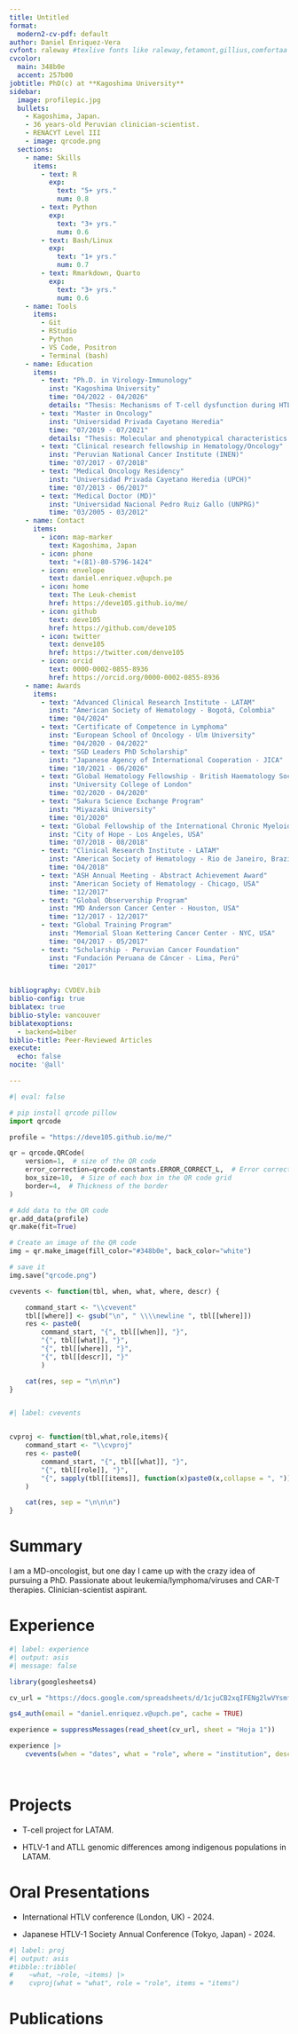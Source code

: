 ```yaml
---
title: Untitled
format:
  modern2-cv-pdf: default
author: Daniel Enriquez-Vera
cvfont: raleway #texlive fonts like raleway,fetamont,gillius,comfortaa
cvcolor: 
  main: 348b0e
  accent: 257b00
jobtitle: PhD(c) at **Kagoshima University**
sidebar:
  image: profilepic.jpg
  bullets:
    - Kagoshima, Japan.
    - 36 years-old Peruvian clinician-scientist.
    - RENACYT Level III
    - image: qrcode.png
  sections: 
    - name: Skills
      items:
        - text: R
          exp: 
            text: "5+ yrs."
            num: 0.8
        - text: Python
          exp: 
            text: "3+ yrs."
            num: 0.6
        - text: Bash/Linux
          exp: 
            text: "1+ yrs."
            num: 0.7
        - text: Rmarkdown, Quarto
          exp: 
            text: "3+ yrs."
            num: 0.6
    - name: Tools
      items:
        - Git
        - RStudio
        - Python
        - VS Code, Positron
        - Terminal (bash)
    - name: Education
      items:
        - text: "Ph.D. in Virology-Immunology"
          inst: "Kagoshima University"
          time: "04/2022 - 04/2026"
          details: "Thesis: Mechanisms of T-cell dysfunction during HTLV-1 to ATLL progression"
        - text: "Master in Oncology"
          inst: "Universidad Privada Cayetano Heredia"
          time: "07/2019 - 07/2021"
          details: "Thesis: Molecular and phenotypical characteristics of ATL-HTLV-1 in a Peruvian cohort"
        - text: "Clinical research fellowship in Hematology/Oncology"
          inst: "Peruvian National Cancer Institute (INEN)"
          time: "07/2017 - 07/2018"
        - text: "Medical Oncology Residency"
          inst: "Universidad Privada Cayetano Heredia (UPCH)"
          time: "07/2013 - 06/2017"
        - text: "Medical Doctor (MD)"
          inst: "Universidad Nacional Pedro Ruiz Gallo (UNPRG)"
          time: "03/2005 - 03/2012"
    - name: Contact
      items:
        - icon: map-marker
          text: Kagoshima, Japan
        - icon: phone
          text: "+(81)-80-5796-1424"
        - icon: envelope
          text: daniel.enriquez.v@upch.pe
        - icon: home
          text: The Leuk-chemist
          href: https://deve105.github.io/me/
        - icon: github
          text: deve105
          href: https://github.com/deve105
        - icon: twitter
          text: denve105
          href: https://twitter.com/denve105
        - icon: orcid
          text: 0000-0002-0855-8936
          href: https://orcid.org/0000-0002-0855-8936
    - name: Awards
      items:
        - text: "Advanced Clinical Research Institute - LATAM"
          inst: "American Society of Hematology - Bogotá, Colombia"
          time: "04/2024"
        - text: "Certificate of Competence in Lymphoma"
          inst: "European School of Oncology - Ulm University"
          time: "04/2020 - 04/2022"
        - text: "SGD Leaders PhD Scholarship"
          inst: "Japanese Agency of International Cooperation - JICA"
          time: "10/2021 - 06/2026"
        - text: "Global Hematology Fellowship - British Haematology Society"
          inst: "University College of London"
          time: "02/2020 - 04/2020"
        - text: "Sakura Science Exchange Program"
          inst: "Miyazaki University"
          time: "01/2020"
        - text: "Global Fellowship of the International Chronic Myeloid Leukemia Foundation"
          inst: "City of Hope - Los Angeles, USA"
          time: "07/2018 - 08/2018"
        - text: "Clinical Research Institute - LATAM"
          inst: "American Society of Hematology - Rio de Janeiro, Brazil"
          time: "04/2018"
        - text: "ASH Annual Meeting - Abstract Achievement Award" 
          inst: "American Society of Hematology - Chicago, USA"
          time: "12/2017"   
        - text: "Global Observership Program" 
          inst: "MD Anderson Cancer Center - Houston, USA"
          time: "12/2017 - 12/2017"
        - text: "Global Training Program" 
          inst: "Memorial Sloan Kettering Cancer Center - NYC, USA"
          time: "04/2017 - 05/2017"
        - text: "Scholarship - Peruvian Cancer Foundation" 
          inst: "Fundación Peruana de Cáncer - Lima, Perú"
          time: "2017" 

         
bibliography: CVDEV.bib
biblio-config: true
biblatex: true
biblio-style: vancouver
biblatexoptions:
  - backend=biber
biblio-title: Peer-Reviewed Articles
execute: 
  echo: false
nocite: '@all'

---
```


```python
#| eval: false

# pip install qrcode pillow
import qrcode

profile = "https://deve105.github.io/me/"

qr = qrcode.QRCode(
    version=1,  # size of the QR code
    error_correction=qrcode.constants.ERROR_CORRECT_L,  # Error correction level
    box_size=10,  # Size of each box in the QR code grid
    border=4,  # Thickness of the border
)

# Add data to the QR code
qr.add_data(profile)
qr.make(fit=True)

# Create an image of the QR code
img = qr.make_image(fill_color="#348b0e", back_color="white")

# save it
img.save("qrcode.png")
```

```r

cvevents <- function(tbl, when, what, where, descr) {

    command_start <- "\\cvevent"
    tbl[[where]] <- gsub("\n", " \\\\newline ", tbl[[where]])
    res <- paste0(
        command_start, "{", tbl[[when]], "}", 
        "{", tbl[[what]], "}",
        "{", tbl[[where]], "}",
        "{", tbl[[descr]], "}"
        )

    cat(res, sep = "\n\n\n")
}



```
```r
#| label: cvevents


cvproj <- function(tbl,what,role,items){
    command_start <- "\\cvproj"
    res <- paste0(
        command_start, "{", tbl[[what]], "}",
        "{", tbl[[role]], "}",
        "{", sapply(tbl[[items]], function(x)paste0(x,collapse = ", ")), "}"
    )

    cat(res, sep = "\n\n\n")
}
```

# Summary

I am a MD-oncologist, but one day I came up with the crazy idea of pursuing a PhD. Passionate about leukemia/lymphoma/viruses and CAR-T therapies. Clinician-scientist aspirant.

# Experience


```r
#| label: experience
#| output: asis
#| message: false

library(googlesheets4)

cv_url = "https://docs.google.com/spreadsheets/d/1cjuCB2xqIFENg2lwVYsmfMwWF-rlHCatq7cCVxlIJJY/edit?gid=0#gid=0"

gs4_auth(email = "daniel.enriquez.v@upch.pe", cache = TRUE)

experience = suppressMessages(read_sheet(cv_url, sheet = "Hoja 1"))

experience |>
    cvevents(when = "dates", what = "role", where = "institution", descr = "details")




```

# Projects

* T-cell project for LATAM.

* HTLV-1 and ATLL genomic differences among indigenous populations in LATAM.

# Oral Presentations

* International HTLV conference (London, UK) - 2024.

* Japanese HTLV-1 Society Annual Conference (Tokyo, Japan) - 2024.

```r
#| label: proj
#| output: asis
#tibble::tribble(
#    ~what, ~role, ~items) |>
#    cvproj(what = "what", role = "role", items = "items")

```

# Publications